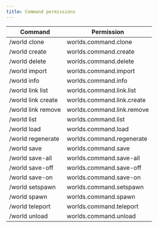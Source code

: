 ```yaml
---
title: Command permissions
---
```


| Command            | Permission                 |
| ------------------ | -------------------------- |
| /world clone       | worlds.command.clone       |
| /world create      | worlds.command.create      |
| /world delete      | worlds.command.delete      |
| /world import      | worlds.command.import      |
| /world info        | worlds.command.info        |
| /world link list   | worlds.command.link.list   |
| /world link create | worlds.command.link.create |
| /world link remove | worlds.command.link.remove |
| /world list        | worlds.command.list        |
| /world load        | worlds.command.load        |
| /world regenerate  | worlds.command.regenerate  |
| /world save        | worlds.command.save        |
| /world save-all    | worlds.command.save-all    |
| /world save-off    | worlds.command.save-off    |
| /world save-on     | worlds.command.save-on     |
| /world setspawn    | worlds.command.setspawn    |
| /world spawn       | worlds.command.spawn       |
| /world teleport    | worlds.command.teleport    |
| /world unload      | worlds.command.unload      |
